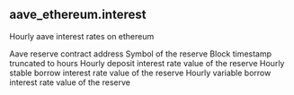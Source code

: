 ## aave_ethereum.interest 
Hourly aave interest rates on ethereum

<ParamField path="reserve">
Aave reserve contract address
</ParamField>
<ParamField path="symbol">
Symbol of the reserve
</ParamField>
<ParamField path="hour">
Block timestamp truncated to hours
</ParamField>
<ParamField path="deposit_apy">
Hourly deposit interest rate value of the reserve
</ParamField>
<ParamField path="stable_borrow_apy">
Hourly stable borrow interest rate value of the reserve
</ParamField>
<ParamField path="variable_borrow_apy">
Hourly variable borrow interest rate value of the reserve
</ParamField>
